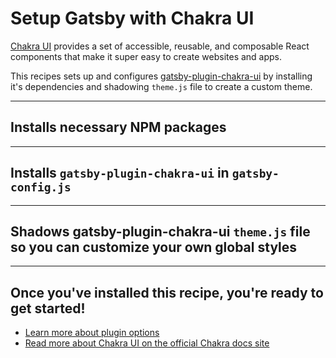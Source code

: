 # Setup Gatsby with Chakra UI

[Chakra UI](https://chakra-ui.com/) provides a set of accessible, reusable, and composable React components that make it super easy to create websites and apps.

This recipes sets up and configures [gatsby-plugin-chakra-ui](https://www.gatsbyjs.com/plugins/gatsby-plugin-chakra-ui/) by installing it's dependencies and shadowing `theme.js` file to create a custom theme.

---

## Installs necessary NPM packages

<NPMPackage name="@chakra-ui/core" />
<NPMPackage name="gatsby-plugin-chakra-ui" />

---

## Installs `gatsby-plugin-chakra-ui` in `gatsby-config.js`

<GatsbyPlugin name="gatsby-plugin-chakra-ui" />

---

## Shadows gatsby-plugin-chakra-ui `theme.js` file so you can customize your own global styles

<GatsbyShadowFile theme="gatsby-plugin-chakra-ui" path="src/theme.js" />

---

## Once you've installed this recipe, you're ready to get started!

- [Learn more about plugin options](https://github.com/chakra-ui/chakra-ui/tree/develop/tooling/gatsby-plugin-chakra-ui#plugin-options)
- [Read more about Chakra UI on the official Chakra docs site](https://chakra-ui.com/getting-started)
